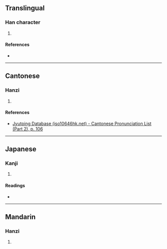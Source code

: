 {{character info/new}}
==Translingual==

===Han character===
{{Han char|rn=60|rad=彳|as=12|sn=15|four=|canj=HOYTG|ids=⿰彳童}}

# {{rfdef|cmn}}

====References====
* {{Han ref|kx=0371.090|dkj=10244|dj=0698.050|hdz=20844.040|uh=5FB8|ud=24504}}

----

==Cantonese==

===Hanzi===
{{yue-hanzi|jyut=[[cung1]]|y=chung1}}

# {{rfdef|yue|sort=彳12}}

====References====
* [http://www.iso10646hk.net/jp/document/download.jsp Jyutping Database (iso10646hk.net) - Cantonese Pronunciation List (Part 2), p. 106]

----

==Japanese==

===Kanji===
{{ja-kanji|grade=|rs=彳12}}

# {{rfdef|ja|sort=彳12}}

====Readings====
* {{ja-readings|on=[[しょう]] (shō), [[しゅ]] (shu)|kun=[[ゆくさま]] (yukusama)}}

----

==Mandarin==

===Hanzi===
{{cmn-hanzi|pin=[[chōng]] ([[chong1]])|wg=ch'ung<sup>1</sup>}}

# {{rfdef|cmn|sort=彳12}}